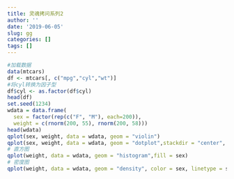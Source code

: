 ```yaml
---
title: 灵魂拷问系列2
author: ''
date: '2019-06-05'
slug: gg
categories: []
tags: []
---
```

```r
#加载数据
data(mtcars)
df <- mtcars[, c("mpg","cyl","wt")]
#将cyl转换为因子型
df$cyl <- as.factor(df$cyl)
head(df)
set.seed(1234)
wdata = data.frame(
  sex = factor(rep(c("F", "M"), each=200)),
  weight = c(rnorm(200, 55), rnorm(200, 58)))
head(wdata)
qplot(sex, weight, data = wdata, geom = "violin")
qplot(sex, weight, data = wdata, geom = "dotplot",stackdir = "center", binaxis = "y", dotsize = 0.5)
# 直方图
qplot(weight, data = wdata, geom = "histogram",fill = sex)
# 密度图
qplot(weight, data = wdata, geom = "density", color = sex, linetype = sex)
```


